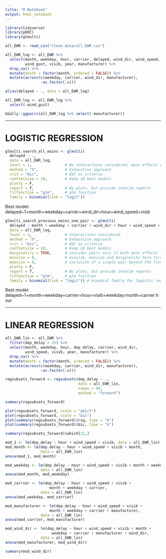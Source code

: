 ```yaml
---
title: "R Notebook"
output: html_notebook
---
```


```r
library(tidyverse)
library(pROC)
library(glmulti)
```

```r
all_EWR <- read_csv("clean_data/all_EWR.csv")
```

```r
all_EWR_log <- all_EWR %>% 
  select(month, weekday, hour, carrier, delayed, wind_dir, wind_speed, 
         wind_gust, visib, year, manufacturer) %>% 
  drop_na() %>% 
  mutate(month = factor(month, ordered = FALSE)) %>% 
  mutate(across(c(weekday, carrier, wind_dir, manufacturer), 
                ~as.factor(.x)))
```

```r
alias(delayed ~ ., data = all_EWR_log)
```

```r
all_EWR_log <- all_EWR_log %>% 
  select(-wind_gust)
```

```r
GGally::ggpairs(all_EWR_log %>% select(-manufacturer))
```

--------------------------------------------------------------------------------

# LOGISTIC REGRESSION

```r
glmulti_search_all_mains <- glmulti(
  delayed ~ ., 
  data = all_EWR_log,
  level = 1,               # No interactions considered, main effects only
  method = "h",            # Exhaustive approach
  crit = "bic",            # BIC as criteria
  confsetsize = 10,        # Keep 10 best models
  plotty = F, 
  report = T,              # No plots, but provide interim reports
  fitfunction = "glm",     # glm function
  family = binomial(link = "logit"))
```

Best model: delayed~1+month+weekday+carrier+wind_dir+hour+wind_speed+visib

```r
glmulti_search_previous_mains_one_pair <- glmulti(
  delayed ~ month + weekday + carrier + wind_dir + hour + wind_speed + visib, 
  data = all_EWR_log,
  level = 2,               # Interactions considered
  method = "h",            # Exhaustive approach
  crit = "bic",            # BIC as criteria
  confsetsize = 10,        # Keep 10 best models
  marginality = TRUE,      # consider pairs only if both main effects in model
  minsize = 8,             # minsize, maxsize and marginality here force 
  maxsize = 8,             # inclusion of a single pair beyond the five main effects
  plotty = F, 
  report = T,              # No plots, but provide interim reports
  fitfunction = "glm",     # glm function
  family = binomial(link = "logit")) # binomial family for logistic regression
```

Best model: delayed~1+month+weekday+carrier+hour+visib+weekday:month+carrier:hour

--------------------------------------------------------------------------------

# LINEAR REGRESSION

```r
all_EWR_lin <- all_EWR %>% 
  filter(dep_delay > 15) %>% 
  select(month, weekday, hour, dep_delay, carrier, wind_dir,
         wind_speed, visib, year, manufacturer) %>% 
  drop_na() %>% 
  mutate(month = factor(month, ordered = FALSE)) %>% 
  mutate(across(c(weekday, carrier, wind_dir, manufacturer), 
                ~as.factor(.x)))
```

```r
regsubsets_forward <- regsubsets(dep_delay ~ ., 
                                 data = all_EWR_lin,
                                 nvmax = 94,
                                 method = "forward")
```

```r
summary(regsubsets_forward)
```

```r
plot(regsubsets_forward, scale = "adjr2")
plot(regsubsets_forward, scale = "bic")
plot(summary(regsubsets_forward)$rsq, type = "b")
plot(summary(regsubsets_forward)$bic, type = "b")
```

```r
summary(regsubsets_forward)$which[12,]
```

```r
mod_1 <- lm(dep_delay ~ hour + wind_speed + visib, data = all_EWR_lin)
mod_month <- lm(dep_delay ~ hour + wind_speed + visib + month, 
                data = all_EWR_lin)
anova(mod_1, mod_month)
```

```r
mod_weekday <- lm(dep_delay ~ hour + wind_speed + visib + month + weekday, 
                data = all_EWR_lin)
anova(mod_month, mod_weekday)
```

```r
mod_carrier <- lm(dep_delay ~ hour + wind_speed + visib + 
                    month + weekday + carrier, 
                data = all_EWR_lin)
anova(mod_weekday, mod_carrier)
```

```r
mod_manufacturer <- lm(dep_delay ~ hour + wind_speed + visib + 
                    month + weekday + carrier + manufacturer, 
                data = all_EWR_lin)
anova(mod_carrier, mod_manufacturer)
```

```r
mod_wind_dir <- lm(dep_delay ~ hour + wind_speed + visib + month + 
                     weekday + carrier + manufacturer + wind_dir, 
                data = all_EWR_lin)
anova(mod_manufacturer, mod_wind_dir)
```

```r
summary(mod_wind_dir)
```
